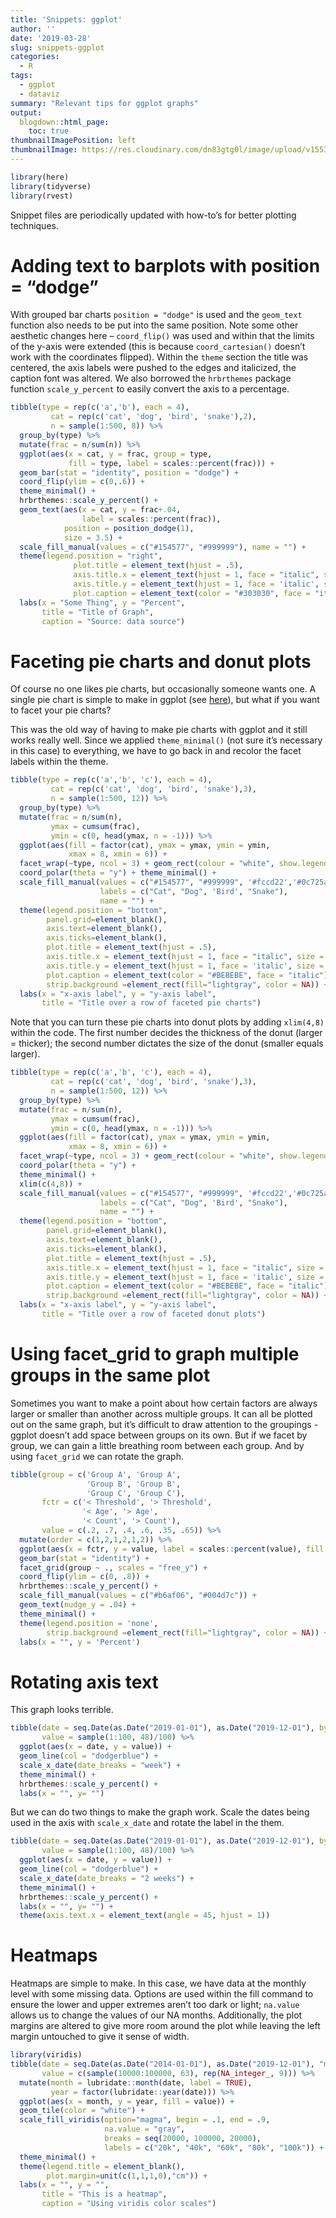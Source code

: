 ```yaml
---
title: 'Snippets: ggplot'
author: ''
date: '2019-03-28'
slug: snippets-ggplot
categories:
  - R
tags:
  - ggplot
  - dataviz
summary: "Relevant tips for ggplot graphs"
output:
  blogdown::html_page:
    toc: true
thumbnailImagePosition: left
thumbnailImage: https://res.cloudinary.com/dn83gtg0l/image/upload/v1553798708/seas_month_sales_polar.png
---
```


```r
library(here)
library(tidyverse)
library(rvest)
```

Snippet files are periodically updated with how-to's for better plotting techniques. 

# Adding text to barplots with position = "dodge"

With grouped bar charts `position = "dodge"` is used and the `geom_text` function also needs to be put into the same position. Note some other aesthetic changes here -- `coord_flip()` was used and within that the limits of the y-axis were extended (this is because `coord_cartesian()` doesn't work with the coordinates flipped). Within the `theme` section the title was centered, the axis labels were pushed to the edges and italicized, the caption font was altered. We also borrowed the `hrbrthemes` package function `scale_y_percent` to easily convert the axis to a percentage.  

```r
tibble(type = rep(c('a','b'), each = 4),
         cat = rep(c('cat', 'dog', 'bird', 'snake'),2),
         n = sample(1:500, 8)) %>%
  group_by(type) %>%
  mutate(frac = n/sum(n)) %>%
  ggplot(aes(x = cat, y = frac, group = type, 
             fill = type, label = scales::percent(frac))) + 
  geom_bar(stat = "identity", position = "dodge") + 
  coord_flip(ylim = c(0,.6)) + 
  theme_minimal() + 
  hrbrthemes::scale_y_percent() + 
  geom_text(aes(x = cat, y = frac+.04, 
                label = scales::percent(frac)),
            position = position_dodge(1),
            size = 3.5) +
  scale_fill_manual(values = c("#154577", "#999999"), name = "") + 
  theme(legend.position = "right",
              plot.title = element_text(hjust = .5),
              axis.title.x = element_text(hjust = 1, face = "italic", size = 8),
              axis.title.y = element_text(hjust = 1, face = 'italic', size = 8),
              plot.caption = element_text(color = "#303030", face = "italic")) + 
  labs(x = "Some Thing", y = "Percent",
       title = "Title of Graph",
       caption = "Source: data source")

```

# Faceting pie charts and donut plots 

Of course no one likes pie charts, but occasionally someone wants one. A single pie chart is simple to make in ggplot (see [here](http://www.sthda.com/english/wiki/ggplot2-pie-chart-quick-start-guide-r-software-and-data-visualization){target="_blank"}), but what if you want to facet your pie charts? 

This was the old way of having to make pie charts with ggplot and it still works really well. Since we applied `theme_minimal()` (not sure it's necessary in this case) to everything, we have to go back in and recolor the facet labels within the theme.

```r
tibble(type = rep(c('a','b', 'c'), each = 4),
         cat = rep(c('cat', 'dog', 'bird', 'snake'),3),
         n = sample(1:500, 12)) %>%
  group_by(type) %>%
  mutate(frac = n/sum(n),
         ymax = cumsum(frac),
         ymin = c(0, head(ymax, n = -1))) %>%
  ggplot(aes(fill = factor(cat), ymax = ymax, ymin = ymin, 
             xmax = 8, xmin = 6)) +
  facet_wrap(~type, ncol = 3) + geom_rect(colour = "white", show.legend = TRUE) +
  coord_polar(theta = "y") + theme_minimal() + 
  scale_fill_manual(values = c("#154577", "#999999", '#fccd22','#0c725a'),
                    labels = c("Cat", "Dog", 'Bird', "Snake"),
                    name = "") + 
  theme(legend.position = "bottom",
        panel.grid=element_blank(),
        axis.text=element_blank(),
        axis.ticks=element_blank(),
        plot.title = element_text(hjust = .5),
        axis.title.x = element_text(hjust = 1, face = "italic", size = 8),
        axis.title.y = element_text(hjust = 1, face = 'italic', size = 8),
        plot.caption = element_text(color = "#BEBEBE", face = "italic"),
        strip.background =element_rect(fill="lightgray", color = NA)) + 
  labs(x = "x-axis label", y = "y-axis label",
       title = "Title over a row of faceted pie charts")
```

Note that you can turn these pie charts into donut plots by adding `xlim(4,8)` within the code. The first number decides the thickness of the donut (larger = thicker); the second number dictates the size of the donut (smaller equals larger). 

```r
tibble(type = rep(c('a','b', 'c'), each = 4),
         cat = rep(c('cat', 'dog', 'bird', 'snake'),3),
         n = sample(1:500, 12)) %>%
  group_by(type) %>%
  mutate(frac = n/sum(n),
         ymax = cumsum(frac),
         ymin = c(0, head(ymax, n = -1))) %>%
  ggplot(aes(fill = factor(cat), ymax = ymax, ymin = ymin, 
             xmax = 8, xmin = 6)) +
  facet_wrap(~type, ncol = 3) + geom_rect(colour = "white", show.legend = TRUE) +
  coord_polar(theta = "y") + 
  theme_minimal() + 
  xlim(c(4,8)) + 
  scale_fill_manual(values = c("#154577", "#999999", '#fccd22','#0c725a'),
                    labels = c("Cat", "Dog", 'Bird', "Snake"),
                    name = "") + 
  theme(legend.position = "bottom",
        panel.grid=element_blank(),
        axis.text=element_blank(),
        axis.ticks=element_blank(),
        plot.title = element_text(hjust = .5),
        axis.title.x = element_text(hjust = 1, face = "italic", size = 8),
        axis.title.y = element_text(hjust = 1, face = 'italic', size = 8),
        plot.caption = element_text(color = "#BEBEBE", face = "italic"),
        strip.background =element_rect(fill="lightgray", color = NA)) + 
  labs(x = "x-axis label", y = "y-axis label",
       title = "Title over a row of faceted donut plots")
```

# Using facet_grid to graph multiple groups in the same plot 

Sometimes you want to make a point about how certain factors are always larger or smaller than another across multiple groups. It can all be plotted out on the same graph, but it's difficult to draw attention to the groupings - ggplot doesn't add space between groups on its own. But if we facet by group, we can gain a little breathing room between each group. And by using `facet_grid` we can rotate the graph. 

```r
tibble(group = c('Group A', 'Group A', 
                 'Group B', 'Group B', 
                 'Group C', 'Group C'), 
       fctr = c('< Threshold', '> Threshold',
                '< Age', '> Age',
                '< Count', '> Count'),
       value = c(.2, .7, .4, .6, .35, .65)) %>%
  mutate(order = c(1,2,1,2,1,2)) %>%
  ggplot(aes(x = fctr, y = value, label = scales::percent(value), fill = factor(order))) + 
  geom_bar(stat = "identity") + 
  facet_grid(group ~ ., scales = "free_y") + 
  coord_flip(ylim = c(0, .8)) + 
  hrbrthemes::scale_y_percent() + 
  scale_fill_manual(values = c("#b6af06", "#004d7c")) + 
  geom_text(nudge_y = .04) + 
  theme_minimal() + 
  theme(legend.position = 'none',
        strip.background =element_rect(fill="lightgray", color = NA)) +
  labs(x = "", y = 'Percent')
```

# Rotating axis text 

This graph looks terrible.

```r
tibble(date = seq.Date(as.Date("2019-01-01"), as.Date("2019-12-01"), by = "week"),
       value = sample(1:100, 48)/100) %>%
  ggplot(aes(x = date, y = value)) + 
  geom_line(col = "dodgerblue") + 
  scale_x_date(date_breaks = "week") + 
  theme_minimal() +
  hrbrthemes::scale_y_percent() +
  labs(x = "", y= "")
```

But we can do two things to make the graph work. Scale the dates being used in the axis with `scale_x_date` and rotate the label in the them. 

```r
tibble(date = seq.Date(as.Date("2019-01-01"), as.Date("2019-12-01"), by = "week"),
       value = sample(1:100, 48)/100) %>%
  ggplot(aes(x = date, y = value)) + 
  geom_line(col = "dodgerblue") + 
  scale_x_date(date_breaks = "2 weeks") + 
  theme_minimal() + 
  hrbrthemes::scale_y_percent() +
  labs(x = "", y= "") +
  theme(axis.text.x = element_text(angle = 45, hjust = 1))
```

# Heatmaps 

Heatmaps are simple to make. In this case, we have data at the monthly level with some missing data. Options are used within the fill command to ensure the lower and upper extremes aren't too dark or light;  `na.value` allows us to change the values of our NA months. Additionally, the plot margins are altered to give more room around the plot while leaving the left margin untouched to give it sense of width. 

```r
library(viridis)
tibble(date = seq.Date(as.Date("2014-01-01"), as.Date("2019-12-01"), "month"),
       value = c(sample(10000:100000, 63), rep(NA_integer_, 9))) %>% 
  mutate(month = lubridate::month(date, label = TRUE),
         year = factor(lubridate::year(date))) %>%
  ggplot(aes(x = month, y = year, fill = value)) + 
  geom_tile(color = "white") +
  scale_fill_viridis(option="magma", begin = .1, end = .9,
                     na.value = "gray",
                     breaks = seq(20000, 100000, 20000),
                     labels = c("20k", "40k", "60k", "80k", "100k")) + 
  theme_minimal() + 
  theme(legend.title = element_blank(),
        plot.margin=unit(c(1,1,1,0),"cm")) +
  labs(x = "", y = "",
       title = "This is a heatmap",
       caption = "Using viridis color scales")
```